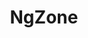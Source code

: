 ---
id: "q_angular_hard_002"
questionType: "MULTIPLE_CHOICE"
title: "NgZone"
description: "What is the purpose of NgZone in Angular?"
difficulty: "HARD"
category: "Angular"
options:
  - "To manage routing"
  - "To handle dependency injection"
  - "To control change detection outside Angular"
  - "To define modules"
correctAnswer: 2
---